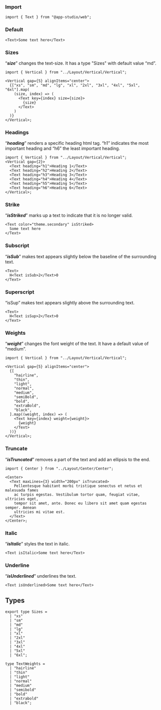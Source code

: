 ### **Import**

```tsx
import { Text } from "@app-studio/web";
```

### **Default**

```tsx
<Text>Some text here</Text>
```

### **Sizes**

“**_size_**” changes the text-size. It has a type "Sizes" with default value “md”.

```tsx
import { Vertical } from "../Layout/Vertical/Vertical";

<Vertical gap={5} alignItems="center">
  {["xs", "sm", "md", "lg", "xl", "2xl", "3xl", "4xl", "5xl", "6xl"].map(
    (size, index) => (
      <Text key={index} size={size}>
        {size}
      </Text>
    )
  )}
</Vertical>;
```

### **Headings**

“**_heading_**” renders a specific heading html tag. “h1” indicates the most important heading and “h6” the least important heading.

```tsx
import { Vertical } from "../Layout/Vertical/Vertical";
<Vertical gap={2}>
  <Text heading="h1">Heading 1</Text>
  <Text heading="h2">Heading 2</Text>
  <Text heading="h3">Heading 3</Text>
  <Text heading="h4">Heading 4</Text>
  <Text heading="h5">Heading 5</Text>
  <Text heading="h6">Heading 6</Text>
</Vertical>;
```

### **Strike**

“**_isStriked_**” marks up a text to indicate that it is no longer valid.

```tsx
<Text color="theme.secondary" isStriked>
  Some text here
</Text>
```

### **Subscript**

“**_isSub_**” makes text appears slightly below the baseline of the surrounding text.

```tsx
<Text>
  H<Text isSub>2</Text>0
</Text>
```

### **Superscript**

“isSup” makes text appears slightly above the surrounding text.

```tsx
<Text>
  H<Text isSup>2</Text>0
</Text>
```

### **Weights**

“**_weight_**” changes the font weight of the text. It have a default value of “medium”.

```tsx
import { Vertical } from "../Layout/Vertical/Vertical";

<Vertical gap={5} alignItems="center">
  {[
    "hairline",
    "thin",
    "light",
    "normal",
    "medium",
    "semiBold",
    "bold",
    "extraBold",
    "black",
  ].map((weight, index) => (
    <Text key={index} weight={weight}>
      {weight}
    </Text>
  ))}
</Vertical>;
```

### **Truncate**

“**_isTruncated_**” removes a part of the text and add an ellipsis to the end.

```tsx
import { Center } from "../Layout/Center/Center";

<Center>
  <Text maxLines={3} width="200px" isTruncated>
    Pellentesque habitant morbi tristique senectus et netus et malesuada fames
    ac turpis egestas. Vestibulum tortor quam, feugiat vitae, ultricies eget,
    tempor sit amet, ante. Donec eu libero sit amet quam egestas semper. Aenean
    ultricies mi vitae est.
  </Text>
</Center>;
```

### **Italic**

“**_isItalic_**” styles the text in italic.

```tsx
<Text isItalic>Some text here</Text>
```

### **Underline**

“**_isUnderlined_**” underlines the text.

```tsx
<Text isUnderlined>Some text here</Text>
```

## **Types**

```tsx
export type Sizes =
  | "xs"
  | "sm"
  | "md"
  | "lg"
  | "xl"
  | "2xl"
  | "3xl"
  | "4xl"
  | "5xl"
  | "6xl";
```

```tsx
type TextWeights =
  | "hairline"
  | "thin"
  | "light"
  | "normal"
  | "medium"
  | "semibold"
  | "bold"
  | "extrabold"
  | "black";
```
